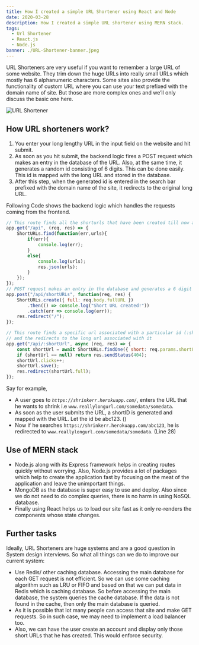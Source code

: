 ```yaml
---
title: How I created a simple URL Shortener using React and Node
date: 2020-03-28
description: How I created a simple URL shortener using MERN stack.
tags:
  - Url Shortener
  - React.js
  - Node.js
banner: ./URL-Shortener-banner.jpeg
---
```

URL Shorteners are very useful if you want to remember a large URL of some website. They trim down the huge URLs into really small URLs which mostly has 6 alphanumeric characters. Some sites also provide the functionality of custom URL where you can use your text prefixed with the domain name of site. But those are more complex ones and we’ll only discuss the basic one here.

![URL Shortener](./URL-Shortener-banner.jpeg)

## How URL shorteners work?

1.  You enter your long lengthy URL in the input field on the website and hit submit.
2.  As soon as you hit submit, the backend logic fires a POST request which makes an entry in the database of the URL. Also, at the same time, it generates a random id consisting of 6 digits. This can be done easily. This id is mapped with the long URL and stored in the database. 
3. After this step, when the generated id is entered in the search bar prefixed with the domain name of the site, it redirects to the original long URL.

Following Code shows the backend logic which handles the requests coming from the frontend.

```jsx:title=server.js {3,15,23,24,28}
// This route finds all the shorturls that have been created till now and displays them in a tabular form
app.get("/api", (req, res) => {
	ShortURLs.find(function(err,urls){
		if(err){
			console.log(err);
		}
		else{
			console.log(urls);
			res.json(urls);
		}
	});
});
// POST request makes an entry in the database and generates a 6 digit id
app.post("/api/shortURLs", function(req, res) {
	ShortURLs.create({ full: req.body.fullURL })
		.then(() => console.log("Short URL created!"))
		.catch(err => console.log(err));
	res.redirect("/");
});

// This route finds a specific url associated with a particular id (:shortUrl)
// and the redirects to the long url associated with it
app.get("/api/:shortUrl", async (req, res) => {
	const shortUrl = await ShortURLs.findOne({ short: req.params.shortUrl });
	if (shortUrl == null) return res.sendStatus(404);
	shortUrl.clicks++;
	shortUrl.save();
	res.redirect(shortUrl.full);
});

```
Say for example, 
 - A user goes to *`https://shrinkerr.herokuapp.com/`*, enters the URL that he wants to shrink i.e `www.reallylongurl.com/somedata/somedata`.
 - As soon as the user submits the URL, a shortID is generated and mapped with the URL. Let the id be abc123. ()
 - Now if he searches `https://shrinkerr.herokuapp.com/abc123`, he is redirected to `www.reallylongurl.com/somedata/somedata`. (Line 28)


## Use of MERN stack
-   Node.js along with its Express framework helps in creating routes quickly without worrying. Also, Node.js provides a lot of packages which help to create the application fast by focusing on the meat of the application and leave the unimportant things.
-   MongoDB as the database is super easy to use and deploy. Also since we do not need to do complex queries, there is no harm in using NoSQL database.
-   Finally using React helps us to load our site fast as it only re-renders the components whose state changes.

## Further tasks

Ideally, URL Shorteners are huge systems and are a good question in System design interviews. So what all things can we do to improve our current system:

-   Use Redis/ other caching database. Accessing the main database for each GET request is not efficient. So we can use some caching algorithm such as LRU or FIFO and based on that we can put data in Redis which is caching database. So before accessing the main database, the system queries the cache database. If the data is not found in the cache, then only the main database is queried.
-   As it is possible that lot many people can access that site and make GET requests. So in such case, we may need to implement a load balancer too.
-   Also, we can have the user create an account and display only those short URLs that he has created. This would enforce security.
